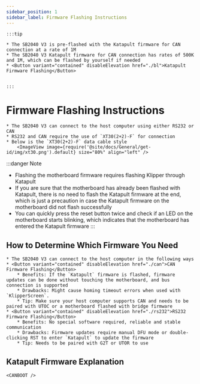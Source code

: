 ```yaml
---
sidebar_position: 1
sidebar_label: Firmware Flashing Instructions
---
```





    :::tip

    * The SB2040 V3 is pre-flashed with the Katapult firmware for CAN connection at a rate of 1M
    * The SB2040 V3 Katapult firmware for CAN connection has rates of 500K and 1M, which can be flashed by yourself if needed
    * <Button variant="contained" disableElevation href="./bl">Katapult Firmware Flashing</Button>


    :::

# Firmware Flashing Instructions

    * The SB2040 V3 can connect to the host computer using either RS232 or CAN
    * RS232 and CAN require the use of `XT30(2+2)-F` for connection
    * Below is the `XT30(2+2)-F` data cable style
        <ImageView image={require('@site/docs/General/get-id/img/xt30.png').default} size="80%" align="left" />

:::danger Note
* Flashing the motherboard firmware requires flashing Klipper through Katapult
* If you are sure that the motherboard has already been flashed with Katapult, there is no need to flash the Katapult firmware at the end, which is just a precaution in case the Katapult firmware on the motherboard did not flash successfully
* You can quickly press the reset button twice and check if an LED on the motherboard starts blinking, which indicates that the motherboard has entered the Katapult firmware
:::

## How to Determine Which Firmware You Need

    * The SB2040 V3 can connect to the host computer in the following ways
    * <Button variant="contained" disableElevation href="./can">CAN Firmware Flashing</Button>
        * Benefits: If the `Katapult` firmware is flashed, firmware updates can be done without touching the motherboard, and bus connection is supported
        * Drawbacks: Might cause homing timeout errors when used with `KlipperScreen`.
        * Tip: Make sure your host computer supports CAN and needs to be paired with UTOC or a motherboard flashed with bridge firmware
    * <Button variant="contained" disableElevation href="./rs232">RS232 Firmware Flashing</Button>
        * Benefits: No special software required, reliable and stable communication
        * Drawbacks: Firmware updates require manual DFU mode or double-clicking RST to enter `Katapult` to update the firmware
        * Tip: Needs to be paired with G2T or UTOR to use

## Katapult Firmware Explanation

    
    <CANBOOT />